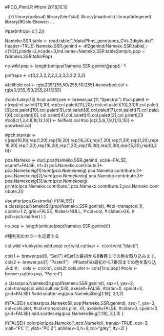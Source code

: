 #PCO_Phmi.R
#from 2018,10.10

...{r}
library(polysat)
library(hierfstat)
library(maptools)
library(adegenet)
library(RColorBrewer)
...


#par(mfrow=c(1,2))

Nameko.SSR.table <- read.table("./data/Phmi_genotypes_CVs.3digits.dat", header=TRUE)
Nameko.SSR.genind <- df2genind(Nameko.SSR.table[,-c(1:3)],ploidy=2,ncode=3,ind.name=Nameko.SSR.table$Sample,pop=Nameko.SSR.table$Pop)

no.wild.pop <- length(unique(Nameko.SSR.genind@pop)) -1 

pinfreps <- c(3,2,3,2,2,2,2,3,3,3,2,2,3,2)


#fellfield.col <- rgb(235/255,50/255,50/255)
#snowbed.col <- rgb(0/255,150/255,241/255)

#col=funky(15)
#col.palett.pre <- brewer.pal(11,"Spectral")
#col.palett <- c(rep(col.palett[11],10),rep(col.palett[11],20),rep(col.palett[10],20)ß,col.palett[9],col.palett[10],col.palett[9],col.palett[8],col.palett[7],col.palett[7],col.palett[6],col.palett[6], col.palett[4],col.palett[4],col.palett[2],col.palett[2])
#col[c(1,3,4,8,10,12,14)] <- fellfield.col
#col[c(2,5,6,7,9,11,13,15)] <- snowbed.col


#pch.marker <- c(rep(16,10),rep(1,20),rep(16,20),rep(16,20),rep(1,20),rep(1,20),rep(1,20),rep(16,20),rep(1,20),rep(16,20),rep(1,20),rep(15,30),rep(0,30),rep(15,30),rep(0,30))

pca.Nameko <- dudi.pca(Nameko.SSR.genind, 
	scale=FALSE, scannf=FALSE, nf=3)
pca.Nameko.contribute.1<-pca.Nameko$eig[1]/sum(pca.Nameko$eig)
pca.Nameko.contribute.2<-pca.Nameko$eig[2]/sum(pca.Nameko$eig)
pca.Nameko.contribute.3<-pca.Nameko$eig[3]/sum(pca.Nameko$eig)
print(c(pca.Nameko.contribute.1,pca.Nameko.contribute.2,pca.Nameko.contribute.3))

#scatter(pca.Gastrodia)
if(FALSE){
s.class(pca.Nameko$li,pop(Nameko.SSR.genind),
	#col=transp(col,1), 
	cpoint=1.2, grid=FALSE,
	#label=NULL,
#	col=col,
#	clabel=0.6,
#	pch=pch.marker)
)
}


no.pop <- length(unique(pop(Nameko.SSR.genind)))

#種判別のカラーを定義する

col.wild =funky(no.wild.pop)
col.wild.cultivar <- c(col.wild,"black")

cols1 <- brewer.pal(8, "Set1") #Set1の最初から8番目までの色を取り込みます。
cols2 <- brewer.pal(7, "Pastel1")　#Pastel1の最初から7番目までの色を取り込みます。
cols <- c(cols1, cols2) 
cols.plot <- cols[1:no.pop]
#cols <- brewer.pal(no.pop, "Paired")

s.class(pca.Nameko$li,pop(Nameko.SSR.genind),
	xax=1, yax=2,
	col=transp(col.wild.cultivar,0.6),
	axesell=FALSE,
	#cstar=0,
	cpoint=3, grid=FALSE)
#add.scatter.eig(pca.Nameko$eig[1:18], 3,1,2)


if(FALSE){
s.class(pca.Nameko$li,pop(Nameko.SSR.genind),
	xax=1, yax=3,
	col=cols.plot,
	#col=transp(cols.plot, .6),
	axesell=FALSE,
	#cstar=0,
	cpoint=3, grid=FALSE)
add.scatter.eig(pca.Nameko$eig[1:18], 3,1,3)
}



if(FALSE){
colorplot(pca.Nameko$li, pca.Nameko$li, transp=TRUE, cex=3, xlab="PC 1", ylab="PC 2")
abline(v=0,h=0,col="grey", lty=2)
}

